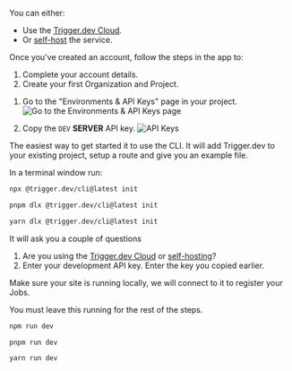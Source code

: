 <Step title="Create a Trigger.dev account">

You can either:

- Use the [Trigger.dev Cloud](https://cloud.trigger.dev).
- Or [self-host](/documentation/guides/self-hosting) the service.

</Step>

<Step title="Create your first project">

Once you've created an account, follow the steps in the app to:

1. Complete your account details.
2. Create your first Organization and Project.

</Step>

<Step title="Getting an API key">

1. Go to the "Environments & API Keys" page in your project.
   ![Go to the Environments & API Keys page ](/images/environments-link.png)

2. Copy the `DEV` **SERVER** API key.
   ![API Keys](/images/api-keys.png)

</Step>

<Step title="Run the CLI `init` command">

The easiest way to get started it to use the CLI. It will add Trigger.dev to your existing project, setup a route and give you an example file.

In a terminal window run:

<CodeGroup>

```bash npm
npx @trigger.dev/cli@latest init
```

```bash pnpm
pnpm dlx @trigger.dev/cli@latest init
```

```bash yarn
yarn dlx @trigger.dev/cli@latest init
```

</CodeGroup>

It will ask you a couple of questions

1. Are you using the [Trigger.dev Cloud](https://cloud.trigger.dev) or [self-hosting](/documentation/guides/self-hosting)?
2. Enter your development API key. Enter the key you copied earlier.

</Step>

<Step title="Run your site">

Make sure your site is running locally, we will connect to it to register your Jobs.

<Warning>You must leave this running for the rest of the steps.</Warning>

<CodeGroup>

```bash npm
npm run dev
```

```bash pnpm
pnpm run dev
```

```bash yarn
yarn run dev
```

</CodeGroup>

</Step>
